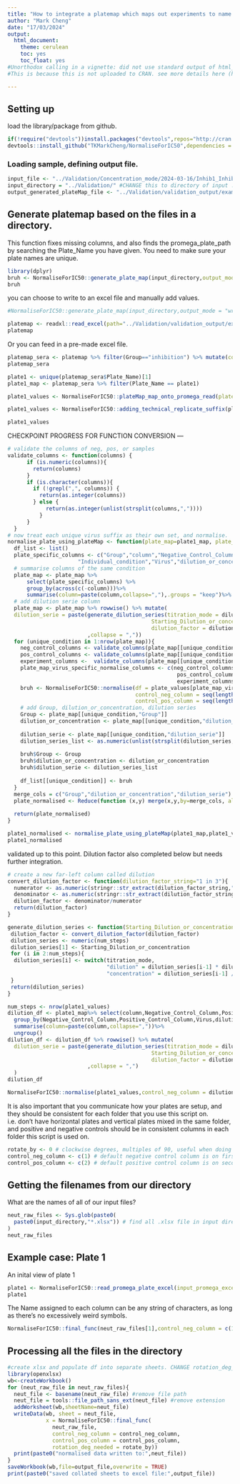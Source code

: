 ```yaml
---
title: "How to integrate a platemap which maps out experiments to name columns automatically and group results."
author: "Mark Cheng"
date: "17/03/2024"
output:
  html_document: 
    theme: cerulean
    toc: yes
    toc_float: yes
#Unorthodox calling in a vignette: did not use standard output of html_vignette (which is simpler but more space efficient), but rather traditional .rmd html_document format.
#This is because this is not uploaded to CRAN. see more details here (https://bookdown.org/yihui/rmarkdown/r-package-vignette.html).

---
```

## Setting up
load the library/package from github.
```r
if(!require("devtools"))install.packages("devtools",repos="http://cran.us.r-project.org")
devtools::install_github("TKMarkCheng/NormaliseForIC50",dependencies = TRUE,force = TRUE)
```

### Loading sample, defining output file.
```r
input_file <- "../Validation/Concentration_mode/2024-03-16/Inhib1_Inhib2_Vir1Vir2.xlsx" #CHANGE to example file in your directory for troubleshooting
input_directory = "../Validation/" #CHANGE this to directory of input .xlsx data files
output_generated_plateMap_file <- "../Validation/validation_output/example_generated_platemap.xlsx" # CHANGE directory and name for yourself

```

## Generate platemap based on the files in a directory. 
This function fixes missing columns, and also finds the promega_plate_path by searching the Plate_Name you have given. You need to make sure your plate names are unique.
```r
library(dplyr)
bruh <- NormaliseForIC50::generate_plate_map(input_directory,output_mode = "return")
bruh
```
you can choose to write to an excel file and manually add values.
```r
#NormaliseForIC50::generate_plate_map(input_directory,output_mode = "write",output_plateMap_file = output_generated_plateMap_file)
```

```r
platemap <- readxl::read_excel(path="../Validation/validation_output/example_generated_platemap_manual_changes.xlsx")
platemap
```
Or you can feed in a pre-made excel file.
```r
platemap_sera <- platemap %>% filter(Group=="inhibition") %>% mutate(column=as.numeric(column))
platemap_sera
```


```r
plate1 <- unique(platemap_sera$Plate_Name)[1]
plate1_map <- platemap_sera %>% filter(Plate_Name == plate1)

plate1_values <- NormaliseForIC50::plateMap_map_onto_promega_read(plate_map = plate1_map,promega_read_values = "")

plate1_values <- NormaliseForIC50::adding_technical_replicate_suffix(plate1_values)

plate1_values

```

CHECKPOINT PROGRESS FOR FUNCTION CONVERSION --- 

```r
# validate the columns of neg, pos, or samples
validate_columns <- function(columns) {
      if (is.numeric(columns)){
        return(columns) 
      }
      if (is.character(columns)){
        if (!grepl(",", columns)) {
          return(as.integer(columns))
        } else {
            return(as.integer(unlist(strsplit(columns,","))))
          }
      }
  }
# now treat each unique virus suffix as their own set, and normalise.
normalise_plate_using_plateMap <- function(plate_map=plate1_map, plate_values=plate1_values){
  df_list <- list()
  plate_specific_columns <- c("Group","column","Negative_Control_Column","Positive_Control_Column",
                      "Individual_condition","Virus","dilution_or_concentration","Starting_Dilution_or_concentration","dilution_series")
  # summarise columns of the same condition
  plate_map <- plate_map %>% 
      select(plate_specific_columns) %>%
      group_by(across(c(-column)))%>%
      summarise(column=paste(column,collapse=","),.groups = "keep")%>% ungroup() 
  # add dilution serie column
  plate_map <- plate_map %>% rowwise() %>% mutate(
  dilution_serie = paste(generate_dilution_series(titration_mode = dilution_or_concentration,num_steps = 8,
                                             Starting_Dilution_or_concentration = Starting_Dilution_or_concentration,
                                             dilution_factor = dilution_series)
                         ,collapse = ","))
  for (unique_condition in 1:nrow(plate_map)){
    neg_control_columns <- validate_columns(plate_map[[unique_condition,"Negative_Control_Column"]])
    pos_control_columns <- validate_columns(plate_map[[unique_condition,"Positive_Control_Column"]])
    experiment_columns <-  validate_columns(plate_map[[unique_condition,"column"]])
    plate_map_virus_specific_normalise_columns <- c(neg_control_columns,
                                                     pos_control_columns,
                                                     experiment_columns) # powerful because this also reorders them in order of negative, positive, experiment columns
    bruh <- NormaliseForIC50::normalise(df = plate_values[plate_map_virus_specific_normalise_columns],
                                        control_neg_column = seq(length(neg_control_columns)),
                                        control_pos_column = seq(length(neg_control_columns)+1,length(neg_control_columns)+ length(pos_control_columns)))
    # add Group, dilution_or_concentration, dilution series
    Group <- plate_map[[unique_condition,"Group"]]
    dilution_or_concentration <- plate_map[[unique_condition,"dilution_or_concentration"]]
    
    dilution_serie <- plate_map[[unique_condition,"dilution_serie"]]
    dilution_series_list <- as.numeric(unlist(strsplit(dilution_series, ",")))
    
    bruh$Group <- Group
    bruh$dilution_or_concentration <- dilution_or_concentration
    bruh$dilution_serie <- dilution_series_list
    
    df_list[[unique_condition]] <- bruh 
  }
  merge_cols = c("Group","dilution_or_concentration","dilution_serie")
  plate_normalised <- Reduce(function (x,y) merge(x,y,by=merge_cols, all = TRUE),df_list) %>% dplyr::arrange(across(all_of(merge_cols)))
    
  return(plate_normalised)
}

plate1_normalised <- normalise_plate_using_plateMap(plate1_map,plate1_values)
plate1_normalised
```

validated up to this point. Dilution factor also completed below but needs further integration.

```r
# create a new far-left column called dilution
convert_dilution_factor <- function(dilution_factor_string="1 in 3"){
  numerator <- as.numeric(stringr::str_extract(dilution_factor_string,"^[0-9]+(?:\\.[0-9]+)?")) # first integer or decimal numeric
  denominator <- as.numeric(stringr::str_extract(dilution_factor_string,"[0-9]+(?:\\.[0-9]+)?$")) # last integer or decimal numeric
  dilution_factor <- denominator/numerator
  return(dilution_factor)
}

generate_dilution_series <- function(Starting_Dilution_or_concentration = 20, num_steps = 8, dilution_factor = "1 in 3", titration_mode = c("dilution","concentration")){
 dilution_factor <- convert_dilution_factor(dilution_factor)
 dilution_series <- numeric(num_steps)
 dilution_series[1] <- Starting_Dilution_or_concentration
 for (i in 2:num_steps){
  dilution_series[i] <- switch(titration_mode,
                               "dilution" = dilution_series[i-1] * dilution_factor, 
                               "concentration" = dilution_series[i-1] / dilution_factor)
 }
 return(dilution_series)
}

num_steps <- nrow(plate1_values)
dilution_df <- plate1_map%>% select(column,Negative_Control_Column,Positive_Control_Column,Virus,dilution_or_concentration,Starting_Dilution_or_concentration,dilution_series) %>%
  group_by(Negative_Control_Column,Positive_Control_Column,Virus,dilution_or_concentration,Starting_Dilution_or_concentration,dilution_series) %>%
  summarise(column=paste(column,collapse=","))%>%
  ungroup()
dilution_df <- dilution_df %>% rowwise() %>% mutate(
  dilution_serie = paste(generate_dilution_series(titration_mode = dilution_or_concentration,num_steps = 8,
                                             Starting_Dilution_or_concentration = Starting_Dilution_or_concentration,
                                             dilution_factor = dilution_series)
                         ,collapse = ",")
  )
dilution_df

NormaliseForIC50::normalise(plate1_values,control_neg_column = dilution_df$Negative_Control_Column,control_pos_column = dilution_df$Positive_Control_Column)

```



It is also important that you communicate how your plates are setup, and they should be consistent for each folder that you use this script on. i.e. don't have horizontal plates and vertical plates mixed in the same folder, and positive and negative controls should be in consistent columns in each folder this script is used on.
```r
rotate_by <- 0 # clockwise degrees, multiples of 90, useful when doing 12 fold dilutions.
control_neg_column <- c(1) # default negative control column is on first column from the left
control_pos_column <- c(2) # default positive control column is on second column from the left
```
## Getting the filenames from our directory
What are the names of all of our input files?
```r
neut_raw_files <- Sys.glob(paste0(
  paste0(input_directory,"*.xlsx")) # find all .xlsx file in input directory
)
neut_raw_files
```
## Example case: Plate 1
An inital view of plate 1
```r
plate1 <- NormaliseForIC50::read_promega_plate_excel(input_promega_excel_file_path = input_file)
plate1
```
The Name assigned to each column can be any string of characters, as long as there's no excessively weird symbols.

```r
NormaliseForIC50::final_func(neut_raw_files[1],control_neg_column = c(1),control_pos_column = c(2), rotation_deg_needed = rotate_by)
```
## Processing all the files in the directory

```r
#create xlsx and populate df into separate sheets. CHANGE rotation_deg_needed if the plate was ROTATED when setting up.
library(openxlsx)
wb<-createWorkbook()
for (neut_raw_file in neut_raw_files){
  neut_file <- basename(neut_raw_file) #remove file path
  neut_file = tools::file_path_sans_ext(neut_file) #remove extension
  addWorksheet(wb,sheetName=neut_file)
  writeData(wb, sheet = neut_file,
            x = NormaliseForIC50::final_func(
              neut_raw_file,
              control_neg_column = control_neg_column,
              control_pos_column = control_pos_column,
              rotation_deg_needed = rotate_by))
  print(paste0("normalised data written to:",neut_file))
}
saveWorkbook(wb,file=output_file,overwrite = TRUE)
print(paste0("saved collated sheets to excel file:",output_file))
```
